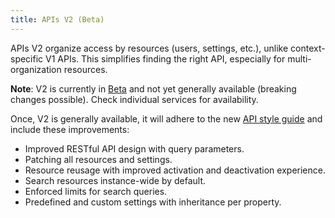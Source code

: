 ```yaml
---
title: APIs V2 (Beta)
---
```



APIs V2 organize access by resources (users, settings, etc.), unlike context-specific V1 APIs.
This simplifies finding the right API, especially for multi-organization resources.

**Note**: V2 is currently in [Beta](/support/software-release-cycles-support#beta) and not yet generally available (breaking changes possible). Check individual services for availability.

Once, V2 is generally available, it will adhere to the new [API style guide](/API_STYLE_GUIDE.md) and include these improvements:

- Improved RESTful API design with query parameters.
- Patching all resources and settings.
- Resource reusage with improved activation and deactivation experience.
- Search resources instance-wide by default.
- Enforced limits for search queries.
- Predefined and custom settings with inheritance per property.

<DocCardList />